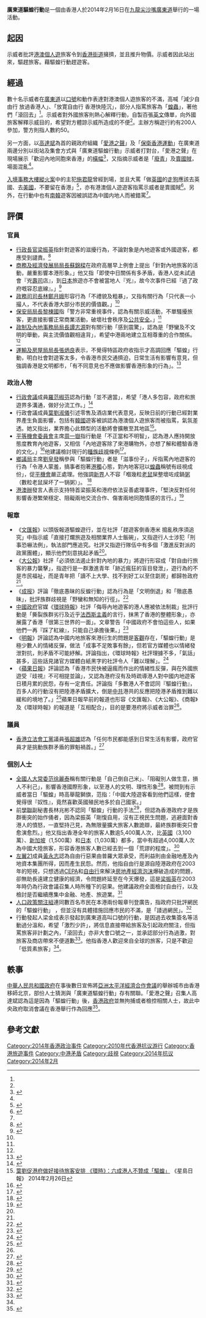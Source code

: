 '''廣東道驅蝗行動'''是一個由香港人於2014年2月16日在[[九龍|九龍]][[尖沙嘴|尖沙嘴]][[廣東道|廣東道]]舉行的一場活動。

== 起因 ==
示威者批評[[港澳個人遊|港澳個人遊]]旅客令到[[香港街道|香港街道]]擁擠，並且推升物價。示威者因此站出來，驅趕旅客。藉驅蝗行動趕遊客。

== 經過 ==
數十名示威者在[[廣東道|廣東道]]以[[口號|口號]]和動作表達對港澳個人遊旅客的不滿，高喊「減少自由行 放過香港人」、「放寛自由行 香港快陸沉」，部分人指罵旅客為「[[蝗蟲|蝗蟲]]」，著他們「滾回去」<ref name="ap"/>。示威者對外國旅客則熱心解釋行動，自製百張[[英文|英文]]傳單，向外國旅客解釋示威目的，希望對方體諒示威所造成的不便<ref name="ap"/>。主辦方稱遊行約有200人參加，警方則指人數約50。

另一方面，以[[高達斌|高達斌]]為首的親政府組織「[[愛港之聲|愛港之聲]]」及「[[保衛香港運動|保衛香港運動]]」在廣東道兩邊分別以街站及集會方式與「廣東道驅蝗行動」示威者打對台，「愛港之聲」在現場展示「歡迎內地同胞來香港」的[[橫幅|橫幅]]<ref name="house">{{cite web | url=http://thehousenews.com/politics/左報-驅蝗行動-屬暴力襲擊/ | title=左報：「驅蝗行動」屬暴力襲擊 | date=2014-02-17 | accessdate=2014-03-05 | archive-date=2014-06-08 | archive-url=https://web.archive.org/web/20140608090748/http://thehousenews.com/politics/%E5%B7%A6%E5%A0%B1-%E9%A9%85%E8%9D%97%E8%A1%8C%E5%8B%95-%E5%B1%AC%E6%9A%B4%E5%8A%9B%E8%A5%B2%E6%93%8A/ | dead-url=yes }}</ref>，又指摘示威者是「[[廢青|廢青]]」及[[賣國賊|賣國賊]]，場面混亂<ref name="ap"/>。

[[入境事務大樓縱火案|入境事務大樓縱火案]]中的主犯[[施君龍|施君龍]]曾經到場，並且大罵「做[[英國|英國]]的[[走狗|走狗]]應該去英國、去[[美國|美國]]，不要留在香港」<ref name="ap">{{cite web | url=http://hk.apple.nextmedia.com/news/art/20140217/18628136 | title=廣東道百人遊行　斥內地客搶港資源 網民建制組織開火　「驅蝗」爆罵戰 | date=2014-02-17 | accessdate=2014-03-05 | archive-url=https://web.archive.org/web/20140302075227/http://hk.apple.nextmedia.com/news/art/20140217/18628136 | archive-date=2014-03-02 | dead-url=yes }}</ref>，亦有港澳個人遊遊客指罵示威者是賣國賊<ref>{{cite news | title=頭條新聞 | work=香港電台 | date=2014-02-16}}</ref>。另外，在行動中也有[[南韓|南韓]]遊客因被誤認為中國内地人而被錯罵<ref name="ap"/>。

== 評價 ==
=== 官員 ===
* [[香港特別行政區行政長官|行政長官]][[梁振英|梁振英]]指針對遊客的滋擾行為，不論對象是內地遊客或外國遊客，都應受到譴責。<ref>{{cite web | url=http://hk.apple.nextmedia.com/realtime/news/20140218/52198721 | title=【短片】譴責「驅蝗」行動 梁振英：政府會依法跟進 | date=2014-02-18 | accessdate=2014-03-05 | archive-date=2016-03-04 | archive-url=https://web.archive.org/web/20160304213202/http://hk.apple.nextmedia.com/realtime/news/20140218/52198721 }}</ref>
* [[商務及經濟發展局局長|商務及經濟發展局局長]][[蘇錦樑|蘇錦樑]]在政府高層早上例會上提出「針對內地旅客的活動，嚴重影響本港形象。」他又指「即使中日關係有多矛盾，香港人從未試過會『兇[[壽司|壽司]]店』，到[[日本|日本]]旅遊亦不會被當地人『兇』，故今次事件已經『過了政府嘅容忍底線』。」<ref name="am">{{cite web | url=http://www.am730.com.hk/article-194630 | title=四司局長齊斥驅蝗行動 | date=2014-02-18 | accessdate=2014-03-05 | archive-date=2016-03-04 | archive-url=https://web.archive.org/web/20160304203539/http://www.am730.com.hk/article-194630 }}</ref>
* [[政務司司長|政務司司長]][[林鄭月娥|林鄭月娥]]形容行為「不禮貌及粗暴」，又指有關行為「只代表一小撮人，不代表香港大部分市民的價值觀。」<ref name="am"/>
* [[保安局局長|保安局局長]][[黎棟國|黎棟國]]指「警方非常重視事件，認為有關示威活動，不單騷擾旅客，更直接影響正常商業活動，破壞社會秩序及[[公共安全|公共安全]]。」<ref name="am"/>
* [[政制及內地事務局局長|政制及內地事務局局長]][[譚志源|譚志源]]對有關行動「感到震驚」，認為是「野蠻及不文明的舉動，與主流價值觀相違背」，希望中港兩地建立互相尊重的合作關係。 <ref name="am"/>
* [[運輸及房屋局局長|運輸及房屋局局長]][[張炳良|張炳良]]表示，不覺得特區政府收指示才高調回應「驅蝗」行動，明白社會對遊客太多，令香港市民交通擠迫，日常生活有影響有意見，但強調香港是文明都市，「有不同意見也不應做影響香港形象的行為」。<ref>{{cite web | url=http://inews.mingpao.com/htm/INews/20140218/gb21018w.htm | title=張炳良否認收指示高調回應驅蝗 | date=2014-02-18 | accessdate=2014-03-05 | archive-date=2014-03-05 | archive-url=https://web.archive.org/web/20140305013321/http://inews.mingpao.com/htm/INews/20140218/gb21018w.htm }}</ref>

=== 政治人物 ===
* [[行政會議|行政會議]]成員[[羅范椒芬|羅范椒芬]]認為行動「並不適當」，希望「港人多包容，政府和旅遊界多溝通，做好分流工作。」<ref>{{cite web | url=http://hk.news.yahoo.com/羅范椒芬指-驅蝗-行動不適當-104900882.html | title=羅范椒芬指「驅蝗」行動不適當 | date=2014-02-22 | accessdate=2014-03-05}}</ref>
* 行政會議成員[[葉劉淑儀|葉劉淑儀]]引述零售及酒店業代表意見，反映日前的行動已經對業界產生負面影響，包括有[[韓國|韓國]]遊客被誤認為港澳個人遊旅客而被指罵，氣氛差透。她又指出，業界擔心此類型的活動將會擴散至其地區<ref>[http://news.singtao.ca/vancouver/2014-02-26/hongkong1393400912d4934464.html 葉劉促港府做好接待旅客安排 《環時》：六成港人不贊成「驅蝗」] {{Wayback|url=http://news.singtao.ca/vancouver/2014-02-26/hongkong1393400912d4934464.html |date=20140309084910 }} 《星島日報》 2014年2月26日</ref>。
* [[平等機會委員會|平等機會委員會]]主席[[周一嶽|周一嶽]]指行動是「不正當和不明智」，認為港人應持開放態度教育內地遊客，又相信「內地遊客除了來港購物外，亦想了解和體驗香港的文化。」<ref>{{cite web | url=http://www.metroradio.com.hk/997/News/Default.aspx?NewsID=20140225102840 | title=周一嶽:驅蝗行動不當和不智 | date=2014-02-25 | accessdate=2014-03-05 | archive-date=2016-03-04 | archive-url=https://web.archive.org/web/20160304190600/http://www.metroradio.com.hk/997/News/Default.aspx?NewsID=20140225102840 }}</ref>他建議檢討現行的[[種族歧視|種族歧視]]條例<ref>{{cite web | url=http://www.metroradio.com.hk/997/News/Default.aspx?NewsID=20140225190149 | title=周一嶽批評驅蝗建議檢討種族歧視條例 | date=2014-02-25 | accessdate=2014-03-05 | archive-date=2016-03-04 | archive-url=https://web.archive.org/web/20160304100755/http://www.metroradio.com.hk/997/News/Default.aspx?NewsID=20140225190149 }}</ref>。
* [[鄉議局|鄉議局]]主席[[劉皇發|劉皇發]]稱參與「驅蝗行動」者是「滋事份子」，斥指罵內地遊客的行為「令港人蒙羞，搞事者抱著[[港獨|港獨]]心態，對內地客冠以[[蝗蟲|蝗蟲]]稱號有歧視成份」，促[[平機會|平機會]]嚴正處理。他強調[[新界|新界]]人不容「嗰幾粒[[老鼠|老鼠]]屎整壞咗成鍋[[粥|粥]]（數粒老鼠屎坏了一锅粥）」。 <ref>{{cite web | url=http://hk.apple.nextmedia.com/realtime/news/20140218/52200946 | title=促平機會查「驅蝗」 劉皇發：幾粒老鼠屎整壞成鍋粥 | date=2014-02-18 | accessdate=2014-03-05 | archive-date=2015-04-05 | archive-url=https://web.archive.org/web/20150405044109/http://hk.apple.nextmedia.com/realtime/news/20140218/52200946 }}</ref>
* [[港澳辦|港澳辦]]發言人表示支持特首梁振英和港府依法妥善處理事件，「堅決反對任何影響香港繁榮穩定、阻礙兩地交流合作、傷害兩地同胞情感的言行。」<ref>{{cite web | url=http://hk.apple.nextmedia.com/realtime/news/20140218/52201376 | title=港澳辦批「驅蝗」損害兩地同胞感情 | date=2014-02-18 | accessdate=2014-03-05 | archive-date=2016-03-04 | archive-url=https://web.archive.org/web/20160304194814/http://hk.apple.nextmedia.com/realtime/news/20140218/52201376 }}</ref>

=== 報章 ===
* 《[[文汇报_(香港)|文匯報]]》以頭版報道驅蝗遊行，並在社評「趕遊客倒香港米 搗亂秩序須追究」中指示威「直接打爛旅遊及相關業界人士飯碗」，又指遊行人士涉犯「刑事恐嚇法例」，執法部門應追究。社評又指遊行隊伍中有多個「激進反對派的政黨團體」，顯示他們刻意挑起矛盾<ref name="house"/>。
* 《[[大公報|大公報]]》社評「必須依法遏止針對內地的暴力」將遊行形容成「對自由行旅客的暴力襲擊」，指遊行是一群激進青年「跡近瘋狂的盲目發泄」，遊行為的不是市民福祉，而是青年把「讀不上大學、找不到好工以至住劏房」都歸咎政府<ref name="house"/>。
* 《[[成报|成报]]》評論「徹底愚昧的反蝗行動」認為行為是「文明倒退」和「徹底愚昧」，批評族群歧視是「野蠻和無知的行徑」。<ref>{{cite web | url=http://www.singpao.com/xw/ht/201402/t20140220_490197.html | title=徹底愚昧的反蝗行動 | date=2014-02-20 | accessdate=2014-03-05 | deadurl=yes | archiveurl=https://web.archive.org/web/20140305152025/http://www.singpao.com/xw/ht/201402/t20140220_490197.html | archivedate=2014-03-05 }}</ref>
* [[中國政府|中國政府]]官媒《[[環球時報|環球時報]]》社評「侮辱內地遊客的港人應被依法制裁」批評行動是「撕裂族群劣行及近乎[[法西斯主義|法西斯主義]]的言行，抹黑了香港的整體形象」，亦展露了香港「很第三世界的一面」。文章警告「中國政府不會怕這些人，如果他們一再『踩了紅線』，只能自己承擔後果。」<ref name="ap2">{{cite web | url=http://hk.apple.nextmedia.com/realtime/news/20140218/52198966 | title=【短片】《環時》斥「驅蝗」行動撕裂族群 言行近乎法西斯 | date=2014-02-18 | accessdate=2014-03-05 | archive-url=https://web.archive.org/web/20140305165551/http://hk.apple.nextmedia.com/realtime/news/20140218/52198966 | archive-date=2014-03-05 | dead-url=yes }}</ref>
* 《[[明報|明報]]》評論認為中國内地旅客來港衍生的問題是[[客觀|客觀]]存在，「驅蝗行動」是極少數人的情緒反彈，做法「成事不足敗事有餘」，但若官方媒體也以情緒發泄對抗，則矛盾不可能紓解。評論指出，《環球時報》社評理據不多，「氣話」甚多，這些話見諸官方媒體白紙黑字的社評令人「難以理解」。<ref>{{cite web | url=http://news.sina.com.hk/news/20140222/-6-3195521/1.html | title=旅客承載力是真實問題 情緒宣泄無助紓解矛盾 | date=2014-02-22 | accessdate=2014-03-05 | deadurl=yes | archiveurl=https://web.archive.org/web/20140305163611/http://news.sina.com.hk/news/20140222/-6-3195521/1.html | archivedate=2014-03-05 }}</ref>
* 《[[蘋果日報|蘋果日報]]》評論認為「香港市民快被逼瘋而作出的情緒性反彈，與在外國旅遊受『歧視』不可相提並論」，又認為港府沒有及時疏導港人對中國内地遊客日積月累的民怨，存有一定責任。評論指「多數港人不會認同『驅蝗行動』，百多人的行動沒有把陸港矛盾擴大，倒是[[中共|中共]]港共的反應把陸港矛盾推到難以緩和的境地了。」<ref>{{cite web | url=http://hk.apple.nextmedia.com/news/art/20140220/18631561 | title=蘋論：透視「驅蝗行動」的三個要點 | accessdate=2014-03-05 | archive-url=https://web.archive.org/web/20140305165902/http://hk.apple.nextmedia.com/news/art/20140220/18631561 | archive-date=2014-03-05 | dead-url=yes }}</ref>蘋果日報早前的報道也形容《文匯報》、《大公報》、《商報》及《環球時報》的報道是「互相配合」，目的是要港府將示威者治罪<ref name="ap2"/>。

=== 議員 ===
* [[香港立法會|香港立法會]][[工黨_(香港)|工黨]]議員[[張超雄|張超雄]]認為「任何市民都能感到日常生活有影響，政府官員才是挑動族群矛盾的罪魁禍首。」<ref>{{cite web | url=http://hk.apple.nextmedia.com/news/art/20140225/18636685 | title=「驅蝗」升溫　泛民建制開火 | date=2014-02-25 | accessdate=2014-03-05 | archive-date=2014-04-04 | archive-url=https://web.archive.org/web/20140404051006/http://hk.apple.nextmedia.com/news/art/20140225/18636685 }}</ref>

=== 個別人士 ===
* [[全國人大常委|全國人大常委]][[范徐麗泰|范徐麗泰]]稱有關行動是「自己倒自己米」、「阻礙別人做生意，損人不利己」，影響香港國際形象，以至港人的文明、理性形象<ref>{{cite web | url=http://hk.apple.nextmedia.com/realtime/news/20140218/52200727 | title=回應「驅蝗」 范徐麗泰：自己倒自己米 | date=2014-02-18 | accessdate=2014-03-05 | archive-date=2015-04-02 | archive-url=https://web.archive.org/web/20150402120512/http://hk.apple.nextmedia.com/realtime/news/20140218/52200727 }}</ref>。被問到有示威者當日「驅蝗」時高舉龍獅旗，范指：「中國大陸遊客看到他們這樣，便會覺得很『奴性』，竟然喜歡英國殖民地多於自己國家。」
* 前[[香港專上學生聯會|學聯]]副秘書長林兆彬不認同「驅蝗」行動的手法<ref>{{cite web | url=http://www.inmediahk.net/node/1020920 | title=「驅蝗」的警號 | date=2014-02-17 | accessdate=2014-03-05 | archive-date=2017-09-07 | archive-url=https://web.archive.org/web/20170907054658/http://www.inmediahk.net/node/1020920 }}</ref>，但認為香港政府才是族群衝突的始作俑者，因為梁振英「剛愎自用，沒有正視民生問題，逃避面對香港人的憤怒，一直堅持己見，為無限量擴大旅客人數詭辯，最終族群衝突只會愈演愈烈。」他又指出香港全年的旅客人數逾5,400萬人次，比[[英國|英國]]（3,100萬）、[[新加坡|新加坡]]（1,500萬）和[[日本|日本]]（1,030萬）都多，當中有超過4,000萬人次為中國大陸旅客，形容香港旅客人數已經去到一個「荒謬的程度」。<ref>{{cite web | url=http://www.inmediahk.net/node/1020955 | title=香港政府是族群衝突的始作俑者 | date=2014-02-18 | accessdate=2014-03-05 | archive-url=https://web.archive.org/web/20140305175109/http://www.inmediahk.net/node/1020955 | archive-date=2014-03-05 | dead-url=yes }}</ref>
* [[左翼21|左翼21]]成員[[黃永志|黃永志]]認為自由行惡果由普羅大眾承受，而利益則由金融地產及內地資本集團所得，因而產生民怨。然而，他指自由行是源自陸港政府在2003年的短視，只想透過[[CEPA|CEPA]]和[[自由行|自由行]]來解決[[房地產|房地產]][[經濟泡沫|經濟泡沫]]爆破造成的問題，卻無助長遠建立健康的經濟，令問題終延至在今天爆發，這是[[梁振英|梁振英]]在2003年時仍為行政會議召集人時所種下的惡果。他建議政府全面檢討自由行，以及檢討是否繼續應集中金融、地產、旅遊業。<ref>{{cite web | url=http://www.inmediahk.net/node/1020949 | title=廣東道之亂 責在政府 | date=2014-02-18 | accessdate=2014-03-05 | archive-url=https://web.archive.org/web/20140305151645/http://www.inmediahk.net/node/1020949 | archive-date=2014-03-05 | dead-url=yes }}</ref>
* [[人口政策關注組|人口政策關注組]]連同數百名市民在本港兩份報章刊登廣告，指政府只批評網民的「驅蝗行動」 ，但並沒有具體措施回應市民的不滿，是「諉過網民」。<ref>{{cite web | url=http://www.metroradio.com.hk/997/News/Default.aspx?NewsID=20140225122151 | title=關注組登廣告指政府批評驅蝗諉過網民 | date=2014-02-25 | accessdate=2014-03-05 | archive-date=2016-03-05 | archive-url=https://web.archive.org/web/20160305011237/http://www.metroradio.com.hk/997/News/Default.aspx?NewsID=20140225122151 }}</ref>
* 行動發起人梁金成表示發起到廣東道高叫口號的行動，是因過去收集簽名等活動過分溫和，希望「激烈少許」，將信息直接帶給旅客及引起政府關注，但指罵旅客非計劃之內，「滾回去」亦非大會口號之一，並承認部分行為過激，對旅客及商店帶來不便道歉<ref>{{cite web | url=http://www.metrohk.com.hk/?cmd=detail&id=228130 | title=「驅蝗行動」承認過激 | accessdate=2014-03-05 | archive-date=2016-03-04 | archive-url=https://web.archive.org/web/20160304201110/http://www.metrohk.com.hk/?cmd=detail&id=228130 }}</ref>。他指香港人歡迎來自全球的旅客，只是不歡迎「低質素旅客」<ref name="ap"/>。

== 軼事 ==
[[中華人民共和國政府|中華人民共和國政府]]在事後數日宣佈將[[亞洲太平洋經濟合作會議|亞洲太平洋經濟合作會議]]的舉辦城市由香港移師北京，部份人士猜測與「廣東道驅蝗行動」存有關聯。「愛港之聲」召集人高達斌認為這是因為「驅蝗行動」後，[[香港政府|香港政府]]並無拘捕或者檢控相關人士，故此中央政府取消會議在香港舉行作為回應<ref>{{cite web | url=http://hk.apple.nextmedia.com/realtime/news/20140301/52238026 | title=高達斌：APEC改地點因港府無檢控驅蝗人士 | date=2014-03-01 | accessdate=2014-03-05 | archive-date=2016-11-03 | archive-url=https://web.archive.org/web/20161103020246/http://hk.apple.nextmedia.com/realtime/news/20140301/52238026 }}</ref>。

== 參考文獻 ==
{{Reflist|2}}

[[Category:2014年香港政治事件|Category:2014年香港政治事件]]
[[Category:2010年代香港抗议游行|Category:2010年代香港抗议游行]]
[[Category:香港旅遊事件|Category:香港旅遊事件]]
[[Category:中港矛盾|Category:中港矛盾]]
[[Category:歧視|Category:歧視]]
[[Category:2014年抗议|Category:2014年抗议]]
[[Category:2014年2月|Category:2014年2月]]